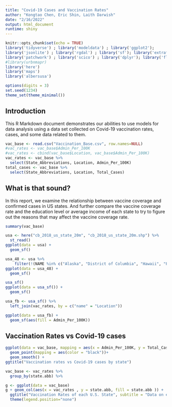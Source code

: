 ```yaml
---
title: "Covid-19 Cases and Vaccination Rates"
author: "Kongtao Chen, Eric Shin, Laith Darwish"
date: "2/16/2022"
output: html_document
runtime: shiny
---
```


```r
knitr::opts_chunk$set(echo = TRUE)
library('tidyverse') ; library('modeldata') ; library('ggplot2');
library('jsonlite') ; library('rgdal') ; library('sf'); library('extrafont') ; library('ggplot2') ; library('ggspatial');
library('patchwork') ; library('scico') ; library('dplyr'); library('flexdashboard');
#library(urbnmapr)
library('here')
library('maps')
library('albersusa')

options(digits = 3)
set.seed(1234)
theme_set(theme_minimal())
```

## Introduction

This R Markdown document demonstrates our abilities to use models for data analysis using a data set collected on Covid-19 vaccination rates, cases, and some data related to them.

```r
vac_base <- read.csv("Vaccination_Base.csv", row.names=NULL)
#vac_rates <- vac_base$Admin_Per_100K
#vac_rates <- cbind(vac_base$Location, vac_base$Admin_Per_100K)
vac_rates <- vac_base %>% 
  select(State_Abbreviations, Location, Admin_Per_100K)
total_cases <- vac_base %>% 
  select(State_Abbreviations, Location, Total_Cases)
```

## What is that sound?

In this report, we examine the relationship between vaccine coverage and confirmed cases in US states. And further compare the vaccine coverage rate and the education level or average income of each state to try to figure out the reasons that may affect the vaccine coverage rate.

```r
summary(vac_base)
``` 

```r
usa <- here("cb_2018_us_state_20m", "cb_2018_us_state_20m.shp") %>% 
  st_read()
ggplot(data = usa) +
  geom_sf()

usa_48 <- usa %>%
    filter(!(NAME %in% c("Alaska", "District of Columbia", "Hawaii", "Puerto Rico")))
ggplot(data = usa_48) +
  geom_sf()

usa_sf()
ggplot(data = usa_sf()) +
  geom_sf()

usa_fb <- usa_sf() %>%
  left_join(vac_rates, by = c("name" = "Location"))

ggplot(data = usa_fb) +
  geom_sf(aes(fill = Admin_Per_100K))
```


## Vaccination Rates vs Covid-19 cases


```r
ggplot(data = vac_base, mapping = aes(x = Admin_Per_100K, y = Total_Cases)) +
  geom_point(mapping = aes(color = "black"))+
  geom_smooth() +
ggtitle("Vaccination rates vs Covid-19 cases by state")
```

```r
vac_base <- vac_rates %>%
  group_by(state.abb) %>% 

g <- ggplot(data = vac_base)
g + geom_col(aes(x = vac_rates , y = state.abb, fill = state.abb )) +
  ggtitle("Vaccination Rates of each U.S. State", subtitle = "Data on each U.S. state") +
  theme(legend.position="none")


```
